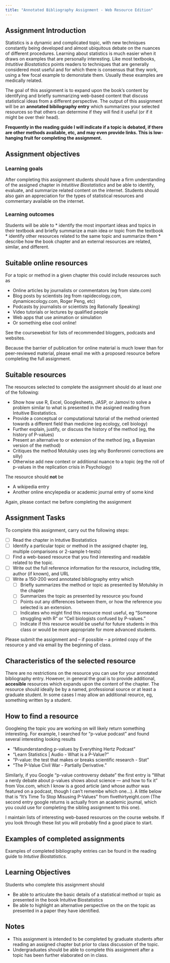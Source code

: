 ```yaml
---
title: "Annotated Bibliography Assignment - Web Resource Edition"
---
```


## Assignment Introduction

Statistics is a dynamic and complicated topic, with new techniques constantly being developed and almost ubiquitous debate on the nuances of different procedures.  Learning about statistics is much easier when it draws on examples that are personally interesting.  Like most textbooks, *Intutitive Biostatistics* points readers to techniques that are generally considered most useful and for which there is consensus that they work, using a few focal example to demonstate them.  Usually these examples are medically related.

The goal of this assignment is to expand upon the book's content by identifying and briefly summarizing web-based content that discuss statistical ideas from a different perspective.  The output of this assignment will be an **annotated bibilography entry** which summarizes your selected resources so that others can determine if they will find it useful (or if it might be over their head).

**Frequently in the reading guide I will indicate if a topic is debated, if there are other methods available, etc, and may even provide links.  This is low-hanging fruit for completing the assignment.**  

## Assignment objectives

### Learning goals

After completing this assignment students should have a firm understanding of the assigned chapter in *Intutitive Biostatistics*  and be able to identify, evaluate, and summarize related content on the internet.  Students should also gain an appreciation for the types of statistical resources and commentary available on the internet.



### Learning outcomes

Students will be able to 
* identify the most important ideas and topics in their textbook and briefly summarize a main idea or topic from the textbook
* identify other resources related to the same topic and summarize them
* describe how the book chapter and an external resources are related, similar, and different.


## Suitable online resources

For a topic or method in a given chapter this could include resources such as

* Online articles by journalists or commentators (eg from slate.com)
* Blog posts by scientists (eg from rapidecology.com, dynamicecology.com, Roger Peng, etc)
* Podcasts by journalists or scientists (eg Rationally Speaking)
* Video tutorials or lectures by qualified people
* Web apps that use animation or simulation
* Or something else cool online!

See the coursewebist for lists of recommended bloggers, podcasts and websites.

Because the barrier of publication for online material is much lower than for peer-reviewed material, please email me with a proposed resource before completing the full assignment.  

## Suitable resources

The resources selected to complete the assignment should do at least *one* of the following:

* Show how use R, Excel, Googlesheets, JASP, or Jamovi to solve a problem similar to what is presented in the assigned reading from Intuitive Biostatistics.
* Provide a conceptual or computational tutorial of the method oriented towards a different field than medicine (eg ecology, cell biology)
* Further explain, justify, or discuss the history of the method (eg, the history of P-values)
* Present an alternative to or extension of the method (eg, a Bayesian version of the method)
* Critiques the method Motulsky uses (eg why Bonferonni corrections are silly)
* Otherwise add new context or additional nuance to a topic (eg the roll of p-values in the replication crisis in Psychology)

The resource should **not** be

* A wikipedia entry
* Another online encylepedia or academic journal entry of some kind

Again, please contact me before completing the assignment

## Assignment Tasks

To complete this assignment, carry out the following steps:

* [ ] Read the chapter in Intutive Biostatistics
* [ ] Identify a particular topic or method in  the assigned chapter (eg, multiple comparisons or 2-sample t-tests)
* [ ] Find a web-based resource that you find interesting and readable related to the topic.
* [ ] Write out the full reference information for the resource, including title, author (if known), and URL
* [ ] Write a 150-200 word annotated bibliography entry which
  * [ ] Briefly summarizes the method or topic as presented by Motulsky in the chapter
  * [ ] Summarizes the topic as presented by resource you found
  * [ ] Points out any differences between them, or how the reference you selected is an extension.
  * [ ] Indicates who might find this resource most useful, eg "Someone struggling with R" or "Cell biologists confused by P-values."
  * [ ] Indicate if this resource would be useful for future students in this class or would be more appropriate for more advanced students.
  
  
Please submit the assignment and -- if possible -- a printed copy of the resource y and via email by the beginning of class.  

## Characteristics of the selected resource

There are no restrictions on the resource you can use for your annotated bibliography entry.  However, in general the goal is to provide additional, **accesible** resources which expands upon the content of the chapter.  The resource should ideally be by a named, professional source or at least a graduate student.  In some cases I may allow an additional reource, eg, something written by a student.

## How to find a resource

Googleing the topic you are working on will likely return something interesting.  For example, I searched for "p-value podcast" and found several interesting looking results

* "Misunderstanding p-values by Everything Hertz Podcast"
* "Learn Statistics | Audio - What is a P-Value?"
* "P-value: the test that makes or breaks scientific research - Stat"
* "The P-Value Civil War - Partially Derivative."

Similarly, if you Google "p-value controversy debate" the first entry is "What a nerdy debate about p-values shows about science — and how to fix it" from Vox.com, which I know is a good article (and whose author was featured on a podcast, though I can't remembe which one...).  A little below that is "It's Time To Stop Misusing P-Values" from fivethirtyeight.com  (The second entry google returns is actually from an academic journal, which you could use for completing the sibling assignment to this one).

I maintain lists of interesting web-based resources on the course website.  If you look through these list you will probably find a good place to start.


## Examples of completed assignments

Examples of completed bibliography entries can be found in the reading guide to *Intutive Biostatistics.*

## Learning Objectives

Students who complete this assignment should

* Be able to articulate the basic details of a statistical method or topic as presented in the book Intuitive Biostatistics
* Be able to highlight an alternative perspective on the on the topic as presented in a paper they have identified.

## Notes

* This assignment is intended to be completed by graduate students after reading an assigned chapter but prior to class discussion of the topic.  
* Undergraduates should be able to complete this assignment after a topic has been further elaborated on in class.


